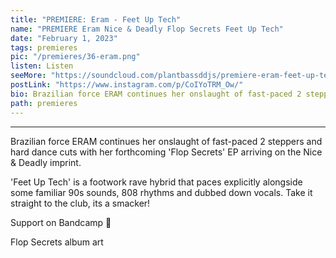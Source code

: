 ---
title: "PREMIERE: Eram - Feet Up Tech"
name: "PREMIERE Eram Nice & Deadly Flop Secrets Feet Up Tech"
date: "February 1, 2023"
tags: premieres
pic: "/premieres/36-eram.png"
listen: Listen
seeMore: "https://soundcloud.com/plantbassddjs/premiere-eram-feet-up-tech"
postLink: "https://www.instagram.com/p/CoIYoTRM_Ow/"
bio: Brazilian force ERAM continues her onslaught of fast-paced 2 steppers and hard dance cuts with her forthcoming 'Flop Secrets' EP arriving on the Nice & Deadly imprint.
path: premieres
---

<SoundCloud
  url="https://soundcloud.com/plantbassddjs/premiere-eram-feet-up-tech"
  name="Feet Up Tech"
/>

<hr />

Brazilian force ERAM continues her onslaught of fast-paced 2 steppers and hard dance cuts with her forthcoming 'Flop Secrets' EP arriving on the Nice & Deadly imprint.

'Feet Up Tech' is a footwork rave hybrid that paces explicitly alongside some familiar 90s sounds, 808 rhythms and dubbed down vocals. Take it straight to the club, its a smacker!

Support <HoverLink url="https://eramrecords.bandcamp.com/album/-" name="Eram" inline external /> on Bandcamp 🌱

<Picture src="/premieres/36-deadly.jpg" alt="Flop Secrets album art" size={1200} />
<p className="smallText">Flop Secrets album art</p>
